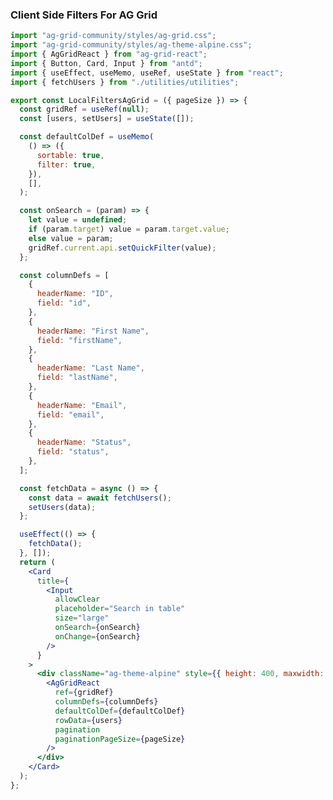 
<Meta of={Filters} />

### Client Side Filters For AG Grid

```jsx
import "ag-grid-community/styles/ag-grid.css";
import "ag-grid-community/styles/ag-theme-alpine.css";
import { AgGridReact } from "ag-grid-react";
import { Button, Card, Input } from "antd";
import { useEffect, useMemo, useRef, useState } from "react";
import { fetchUsers } from "./utilities/utilities";

export const LocalFiltersAgGrid = ({ pageSize }) => {
  const gridRef = useRef(null);
  const [users, setUsers] = useState([]);

  const defaultColDef = useMemo(
    () => ({
      sortable: true,
      filter: true,
    }),
    [],
  );

  const onSearch = (param) => {
    let value = undefined;
    if (param.target) value = param.target.value;
    else value = param;
    gridRef.current.api.setQuickFilter(value);
  };

  const columnDefs = [
    {
      headerName: "ID",
      field: "id",
    },
    {
      headerName: "First Name",
      field: "firstName",
    },
    {
      headerName: "Last Name",
      field: "lastName",
    },
    {
      headerName: "Email",
      field: "email",
    },
    {
      headerName: "Status",
      field: "status",
    },
  ];

  const fetchData = async () => {
    const data = await fetchUsers();
    setUsers(data);
  };

  useEffect(() => {
    fetchData();
  }, []);
  return (
    <Card
      title={
        <Input
          allowClear
          placeholder="Search in table"
          size="large"
          onSearch={onSearch}
          onChange={onSearch}
        />
      }
    >
      <div className="ag-theme-alpine" style={{ height: 400, maxwidth: 100 }}>
        <AgGridReact
          ref={gridRef}
          columnDefs={columnDefs}
          defaultColDef={defaultColDef}
          rowData={users}
          pagination
          paginationPageSize={pageSize}
        />
      </div>
    </Card>
  );
};
```

